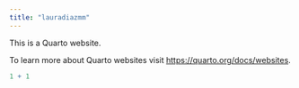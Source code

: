 ```yaml
---
title: "lauradiazmm"
---
```


This is a Quarto website.

To learn more about Quarto websites visit <https://quarto.org/docs/websites>.

```r
1 + 1
```
